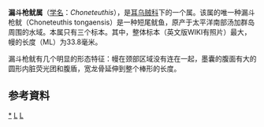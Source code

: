 {{Speciesbox
| name = 漏斗枪鱿
| taxon = Choneteuthis tongaensis 
| authority = Lu & Boucher-Rodoni, 2006
}}

'''漏斗枪鱿属'''（[[学名|学名]]：''Choneteuthis''），是[[耳乌贼科|耳乌贼科]]下的一个属。该属的唯一种漏斗枪鱿（Choneteuthis tongaensis）是一种短尾鱿鱼，原产于太平洋南部汤加群岛周围的水域。本属只有三个标本。其中，整体标本（英文版WIKI有照片）最大，幔的长度（ML）为33.8毫米。

漏斗枪鱿有几个明显的形态特征：幔在颈部区域没有连在一起，墨囊的腹面有大的圆形内脏荧光团和腹盾，宽龙骨延伸到整个棒形的长度。

==参考資料==
{{reflist}}

{{taxonbar}}
[[Category:_漏斗枪鱿属|*]]
[[Category:_耳乌贼科|L]]
[[Category:_2006年描述的动物|L]]